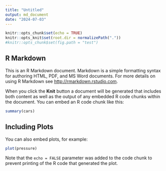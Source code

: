 ```yaml
---
title: "Untitled"
output: md_document
date: "2024-07-03"
---
```


```r
knitr::opts_chunk$set(echo = TRUE)
knitr::opts_knit$set(root.dir = normalizePath("."))
#knitr::opts_chunk$set(fig.path = "test")
```

## R Markdown

This is an R Markdown document. Markdown is a simple formatting syntax for authoring HTML, PDF, and MS Word documents. For more details on using R Markdown see <http://rmarkdown.rstudio.com>.

When you click the **Knit** button a document will be generated that includes both content as well as the output of any embedded R code chunks within the document. You can embed an R code chunk like this:

```r
summary(cars)
```

## Including Plots

You can also embed plots, for example:

```r
plot(pressure)
```

Note that the `echo = FALSE` parameter was added to the code chunk to prevent printing of the R code that generated the plot.
